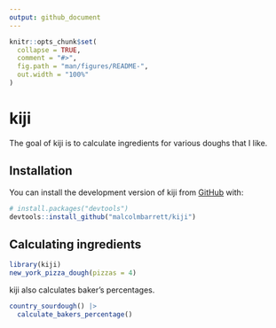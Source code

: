 ```yaml
---
output: github_document
---
```


<!-- README.md is generated from README.Rmd. Please edit that file -->

```r
knitr::opts_chunk$set(
  collapse = TRUE,
  comment = "#>",
  fig.path = "man/figures/README-",
  out.width = "100%"
)
```

# kiji

<!-- badges: start -->
<!-- badges: end -->

The goal of kiji is to calculate ingredients for various doughs that I like.

## Installation

You can install the development version of kiji from [GitHub](https://github.com/) with:

``` r
# install.packages("devtools")
devtools::install_github("malcolmbarrett/kiji")
```

## Calculating ingredients

```r
library(kiji)
new_york_pizza_dough(pizzas = 4)
```

kiji also calculates baker's percentages.

```r
country_sourdough() |> 
  calculate_bakers_percentage()
```

